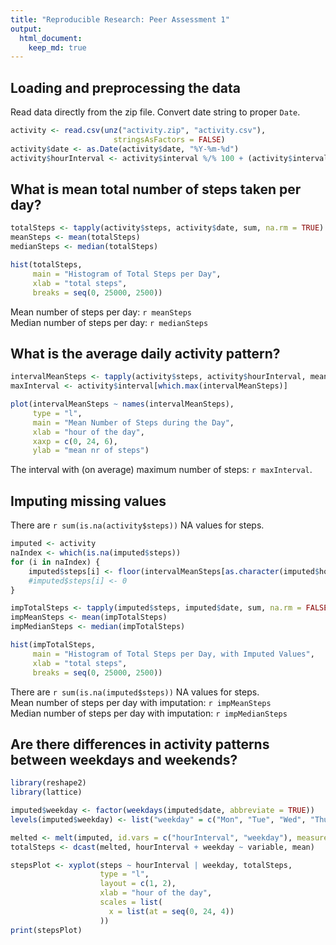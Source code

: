 ```yaml
---
title: "Reproducible Research: Peer Assessment 1"
output: 
  html_document:
    keep_md: true
---
```



## Loading and preprocessing the data

Read data directly from the zip file. Convert date string to proper `Date`.

```r
activity <- read.csv(unz("activity.zip", "activity.csv"),
                       stringsAsFactors = FALSE)
activity$date <- as.Date(activity$date, "%Y-%m-%d")
activity$hourInterval <- activity$interval %/% 100 + (activity$interval %% 100) / 60
```


## What is mean total number of steps taken per day?

```r
totalSteps <- tapply(activity$steps, activity$date, sum, na.rm = TRUE)
meanSteps <- mean(totalSteps)
medianSteps <- median(totalSteps)

hist(totalSteps,
     main = "Histogram of Total Steps per Day",
     xlab = "total steps",
     breaks = seq(0, 25000, 2500))
```

Mean number of steps per day: `r meanSteps`  
Median number of steps per day: `r medianSteps`


## What is the average daily activity pattern?

```r
intervalMeanSteps <- tapply(activity$steps, activity$hourInterval, mean, na.rm = TRUE)
maxInterval <- activity$interval[which.max(intervalMeanSteps)]

plot(intervalMeanSteps ~ names(intervalMeanSteps),
     type = "l",
     main = "Mean Number of Steps during the Day",
     xlab = "hour of the day",
     xaxp = c(0, 24, 6),
     ylab = "mean nr of steps")
```

The interval with (on average) maximum number of steps: `r maxInterval`.


## Imputing missing values

There are `r sum(is.na(activity$steps))` NA values for steps.

```r
imputed <- activity
naIndex <- which(is.na(imputed$steps))
for (i in naIndex) {
    imputed$steps[i] <- floor(intervalMeanSteps[as.character(imputed$hourInterval[i])])
    #imputed$steps[i] <- 0
}

impTotalSteps <- tapply(imputed$steps, imputed$date, sum, na.rm = FALSE)
impMeanSteps <- mean(impTotalSteps)
impMedianSteps <- median(impTotalSteps)

hist(impTotalSteps,
     main = "Histogram of Total Steps per Day, with Imputed Values",
     xlab = "total steps",
     breaks = seq(0, 25000, 2500))
```

There are `r sum(is.na(imputed$steps))` NA values for steps.  
Mean number of steps per day with imputation: `r impMeanSteps`  
Median number of steps per day with imputation: `r impMedianSteps`


## Are there differences in activity patterns between weekdays and weekends?

```r
library(reshape2)
library(lattice)

imputed$weekday <- factor(weekdays(imputed$date, abbreviate = TRUE))
levels(imputed$weekday) <- list("weekday" = c("Mon", "Tue", "Wed", "Thu", "Fri"), "weekend" = c("Sat", "Sun"))

melted <- melt(imputed, id.vars = c("hourInterval", "weekday"), measure.vars = "steps")
totalSteps <- dcast(melted, hourInterval + weekday ~ variable, mean)

stepsPlot <- xyplot(steps ~ hourInterval | weekday, totalSteps,
                    type = "l",
                    layout = c(1, 2),
                    xlab = "hour of the day",
                    scales = list(
                      x = list(at = seq(0, 24, 4))
                    ))
print(stepsPlot)
```

